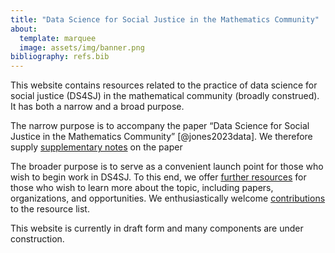 ```yaml
---
title: "Data Science for Social Justice in the Mathematics Community"
about:
  template: marquee
  image: assets/img/banner.png
bibliography: refs.bib
---
```


This website contains resources related to the practice of data science for social justice (DS4SJ) in the mathematical community (broadly construed). It has both a narrow and a broad purpose. 

The narrow purpose is to accompany the paper "Data Science for Social Justice in the Mathematics Community" [@jones2023data]. We therefore supply [supplementary notes](notes.qmd) on the paper

The broader purpose is to serve as a convenient launch point for those who wish to begin work in DS4SJ. To this end, we offer [further resources](resources.qmd) for those who wish to learn more about the topic, including papers, organizations, and opportunities. We enthusiastically welcome [contributions](contributing.qmd) to the resource list. 



This website is currently in draft form and many components are under construction. 




